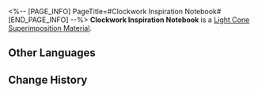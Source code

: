 <%-- [PAGE_INFO]
PageTitle=#Clockwork Inspiration Notebook#
[END_PAGE_INFO] --%>
{{Item Infobox
|id          = 121002
|image       = Item Clockwork Inspiration Notebook.png{{subst:void|<!--$UPLOAD:<<SpriteOutput/ItemFigures/121002.png>-<Item Clockwork Inspiration Notebook.png>-<Item Icons>>-->}}
|type        = Light Cone Superimposition Material
|invCategory = Valuables
|rarity      = 4
|effect      = 
|description = A handbook that contains the Watchmaker's inspiration for his works. Can be used for the Superimposition of the Light Cone "For Tomorrow's Journey."
}}
{{Description|The initial director of ''Dreamjoy Memoir'' left this on the desk. It's filled with messy drafts, cryptic wording, indecipherable handwriting, and a Clockie's smile... The contents of this handbook bear the past of an entire world.}}
'''Clockwork Inspiration Notebook''' is a [[Light Cone Superimposition Material]].

==Other Languages==
{{Other Languages
|en   = Clockwork Inspiration Notebook
|zhs  = 钟表灵感簿
|zht  = 鐘錶靈感簿
|ja   = 時計屋のひらめき手帳
|ko   = 시계 영감노트
|es   = Cuaderno de inspiración relojera
|fr   = Carnet d'inspiration de l'Horloger
|ru   = Блокнот вдохновения Часовщика
|th   = Clockwork Inspiration Notebook
|vi   = Sổ Nguồn Cảm Hứng Đồng Hồ
|de   = Notizbuch des Uhrmachers
|id   = Clockwork Inspiration Notebook
|pt   = Caderno de Inspiração Truquelógio
}}

==Change History==
{{Change History|2.2}}